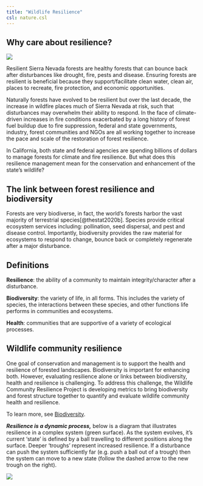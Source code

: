 ```yaml
---
title: "Wildlife Resilience"
csl: nature.csl
---
```


## Why care about resilience?

![](images/ForestType_Collage.png){fig-align="center"}

Resilient Sierra Nevada forests are healthy forests that can bounce back after disturbances like drought, fire, pests and disease. Ensuring forests are resilient is beneficial because they support/facilitate clean water, clean air, places to recreate, fire protection, and economic opportunities.

Naturally forests have evolved to be resilient but over the last decade, the increase in wildfire places much of Sierra Nevada at risk, such that disturbances may overwhelm their ability to respond. In the face of climate-driven increases in fire conditions exacerbated by a long history of forest fuel buildup due to fire suppression, federal and state governments, industry, forest communities and NGOs are all working together to increase the pace and scale of the restoration of forest resilience.

In California, both state and federal agencies are spending billions of dollars to manage forests for climate and fire resilience. But what does this resilience management mean for the conservation and enhancement of the state's wildlife?

## The link between forest resilience and biodiversity

Forests are very biodiverse, in fact, the world's forests harbor the vast majority of terrestrial species[@thestat2020b]. Species provide critical ecosystem services including: pollination, seed dispersal, and pest and disease control. Importantly, biodiversity provides the raw material for ecosystems to respond to change, bounce back or completely regenerate after a major disturbance. 

::: callout-tip
## Definitions

**Resilience**: the ability of a community to maintain integrity/character after a disturbance.

**Biodiversity**: the variety of life, in all forms. This includes the variety of species, the interactions between these species, and other functions life performs in communities and ecosystems.

**Health**: communities that are supportive of a variety of ecological processes.
:::


## Wildlife community resilience

One goal of conservation and management is to support the health and resilience of forested landscapes. Biodiversity is important for enhancing both. However, evaluating resilience alone or links between biodiversity, health and resilience is challenging. To address this challenge, the Wildlife Community Resilience Project is developing metrics to bring biodiversity and forest structure together to quantify and evaluate wildlife community health and resilience. 

To learn more, see [Biodiversity](biodiversity.qmd). <!-- <iframe src="pdf/Metrics_Wildlife_Community_Resilience_Summary.pdf" width="100%" height="1000px"> -->

***Resilience is a dynamic process,*** below is a diagram that illustrates resilience in a complex system (green surface). As the system evolves, it's current 'state' is defined by a ball travelling to different positions along the surface. Deeper 'troughs' represent increased resilience. If a disturbance can push the system sufficiently far (e.g. push a ball out of a trough) then the system can move to a new state (follow the dashed arrow to the new trough on the right).

[![](images/Roopnarine_Angielczyk_2016_Resilience_Image.png){fig-alt="Figure from Roopnarine and Angielczyk 2016." fig-align="center"}](https://www.researchgate.net/publication/309242056_The_Stability_of_Ecological_Communities_as_an_Agent_of_Evolutionary_Selection)

## 
